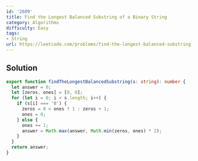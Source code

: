 ```yaml
---
id: '2609'
title: Find the Longest Balanced Substring of a Binary String
category: Algorithms
difficulty: Easy
tags:
- String
url: https://leetcode.com/problems/find-the-longest-balanced-substring-of-a-binary-string
---
```


## Solution

```typescript filename="solution.ts" copy
export function findTheLongestBalancedSubstring(s: string): number {
  let answer = 0;
  let [zeros, ones] = [0, 0];
  for (let i = 0; i < s.length; i++) {
    if (s[i] === '0') {
      zeros = 0 < ones ? 1 : zeros + 1;
      ones = 0;
    } else {
      ones += 1;
      answer = Math.max(answer, Math.min(zeros, ones) * 2);
    }
  }
  return answer;
}
```

